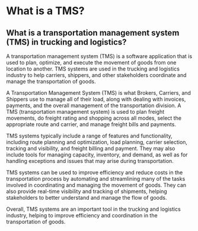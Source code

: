 # What is a TMS?

## What is a transportation management system (TMS) in trucking and logistics?

A transportation management system (TMS) is a software application that is used to plan, optimize, and execute the movement of goods from one location to another. TMS systems are used in the trucking and logistics industry to help carriers, shippers, and other stakeholders coordinate and manage the transportation of goods.

A Transportation Management System (TMS) is what Brokers, Carriers, and Shippers use to manage all of their load, along with dealing with invoices, payments, and the overall management of the transportation division. A TMS (transportation management system) is used to plan freight movements, do freight rating and shopping across all modes, select the appropriate route and carrier, and manage freight bills and payments.

TMS systems typically include a range of features and functionality, including route planning and optimization, load planning, carrier selection, tracking and visibility, and freight billing and payment. They may also include tools for managing capacity, inventory, and demand, as well as for handling exceptions and issues that may arise during transportation.

TMS systems can be used to improve efficiency and reduce costs in the transportation process by automating and streamlining many of the tasks involved in coordinating and managing the movement of goods. They can also provide real-time visibility and tracking of shipments, helping stakeholders to better understand and manage the flow of goods.

Overall, TMS systems are an important tool in the trucking and logistics industry, helping to improve efficiency and coordination in the transportation of goods.
